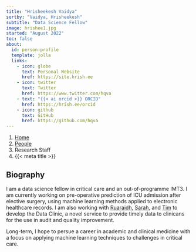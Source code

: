 ```yaml
---
title: "Hrisheekesh Vaidya"
sortby: "Vaidya, Hrisheekesh"
subtitle: "Data Science Fellow"
image: hrishee1.jpg
started: "August 2022"
toc: false
about:
  id: person-profile
  template: jolla
  links:
    - icon: globe
      text: Personal Website
      href: https://site.hrish.ee
    - icon: twitter
      text: Twitter
      href: https://www.twitter.com/hqva
    - text: "{{< ai orcid >}} ORCID"
      href: https://hrish.ee/orcid
    - icon: github
      text: GitHub
      href: https://github.com/hqva
---
```


```{=html}
<nav aria-label="breadcrumb">
  <ol class="breadcrumb">
    <li class="breadcrumb-item"><a href="../../index.html">Home</a></li>
    <li class="breadcrumb-item"><a href="../../people.html">People</a></li>
    <li class="breadcrumb-item active">Research Staff</li>
    <li class="breadcrumb-item active" aria-current="page">{{< meta title >}}</li>
  </ol>
</nav>
```

:::{#person-profile}
:::

## Biography

I am a data science fellow in critical care and an out-of-programme IMT3. I am currently working on pre-operative prediction of ICU admission after elective surgery, using machine learning methods applied to electronic healthcare records. I am also working with [Ruaraidh](ruaraidh_campbell), [Sarah](vaughan_sarah), and [Tim](https://twitter.com/timbonnici) to develop the Data Clinic, a novel service to provide timely data to clinicans for the use in audit and quality improvement. 

Long-term, I hope to persue a career in academic and clinical medicine with a focus on applying machine learning techniques to challenges in critical care. 

